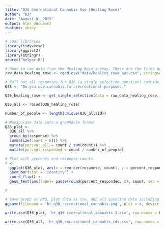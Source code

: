 ```yaml
---
title: "Q36 Recreational Cannabis Use (Healing Rose)"
author: "DJ"
date: "August 8, 2019"
output: html_document
runtime: shiny
---
```


```r
# Load libraries
library(tidyverse)
library(ggplot2)
library(stringr)
source("helper.R")
```

```r
# Read in raw data from the Healing Rose survey. These are the files downloaded from survey monkey saved as a .csv
raw_data_healing_rose <- read.csv("data/healing_rose_nat.csv", stringsAsFactors = FALSE)
```

```r
# Pull out all responses for Q36 (a single selection question) combine, then determine 'question n'
Q36 <- "Do.you.use.cannabis.for.recreational.purposes."

Q36_healing_rose <- get_single_selection(data = raw_data_healing_rose, q.name = Q36)

Q36_all <- rbind(Q36_healing_rose)

number_of_people <- length(unique(Q36_all$id))
```

```r
# Manipulate data into a graphable format
Q36_plot <- 
  Q36_all %>%
  group_by(response) %>%
  summarize(count = n()) %>%
  mutate(percent_all = count / sum(count)) %>%
  mutate(percent_responded = count / number_of_people)
```

```r
# Plot with percents and response counts
r <- 
  ggplot(Q36_plot, aes(x = reorder(response, count), y = percent_responded)) +
  geom_bar(stat = 'identity') +
  coord_flip() +
  geom_text(aes(label= paste(round(percent_responded, 2), count, sep = "***")))

r
```

```r
# Save graph as PNG, plot data as csv, and all question data including response IDs as csv (save question n and N at end of plot file as "_x.x")
ggsave(filename = 'hr_q36_recreational_cannabis.png', plot = r, device = 'png')

write.csv(Q36_plot, 'hr_q36_recreational_cannabis_3.csv', row.names = FALSE)

write.csv(Q36_all, 'hr_q36_recreational_cannabis_ids.csv', row.names = FALSE)
```
